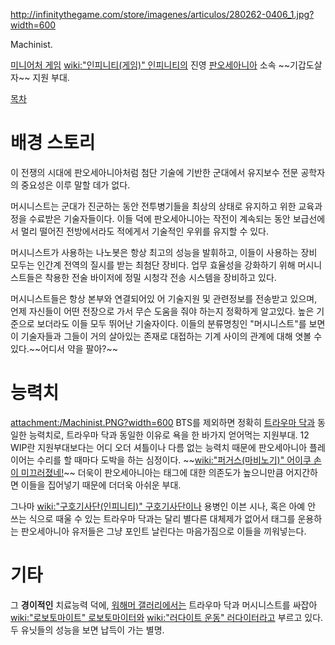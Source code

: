 http://infinitythegame.com/store/imagenes/articulos/280262-0406_1.jpg?width=600

Machinist.

[[미니어처 게임]] [[wiki:"인피니티(게임)" 인피니티]]의 진영 [[판오세아니아]] 소속 ~~기갑도살자~~ 지원 부대.

[[목차]]
= 배경 스토리 =
이 전쟁의 시대에 판오세아니아처럼 첨단 기술에 기반한 군대에서 유지보수 전문 공학자의 중요성은 이루 말할 데가 없다.

머시니스트는 군대가 진군하는 동안 전투병기들을 최상의 상태로 유지하고 위한 교육과정을 수료받은 기술자들이다. 이들 덕에 판오세아니아는 작전이 계속되는 동안 보급선에서 멀리 떨어진 전방에서라도 적에게서 기술적인 우위를 유지할 수 있다.

머시니스트가 사용하는 나노봇은 항상 최고의 성능을 발휘하고, 이들이 사용하는 장비 모두는 인간계 전역의 질시를 받는 최첨단 장비다. 업무 효율성을 강화하기 위해 머시니스트들은 착용한 전술 바이저에 정밀 시청각 전송 시스템을 장비하고 있다.

머시니스트들은 항상 본부와 연결되어있 어 기술지원 및 관련정보를 전송받고 있으며, 언제 자신들이 어떤 전장으로 가서 무슨 도움을 줘야 하는지 정확하게 알고있다. 높은 기준으로 보더라도 이들 모두 뛰어난 기술자이다. 이들의 분류명칭인 "머시니스트"를 보면 이 기술자들과 그들이 거의 살아있는 존재로 대접하는 기계 사이의 관계에 대해 엿볼 수 있다.~~어디서 약을 팔아?~~

= 능력치 =
attachment:/Machinist.PNG?width=600
BTS를 제외하면 정확히 [[트라우마 닥]]과 동일한 능력치로, 트라우마 닥과 동일한 이유로 욕을 한 바가지 얻어먹는 지원부대. 12 WIP란 지원부대보다는 어디 오더 셔틀이나 다름 없는 능력치 때문에 판오세아니아 플레이어는 수리를 할 때마다 도박을 하는 심정이다. ~~[[wiki:"퍼거스(마비노기)" 어이쿠 손이 미끄러졌네!]]~~ 더욱이 판오세아니아는 태그에 대한 의존도가 높으니만큼 어지간하면 이들을 집어넣기 때문에 더더욱 아쉬운 부대.

그나마 [[wiki:"구호기사단(인피니티)" 구호기사단]]이나 용병인 이븐 시나, 혹은 아예 안 쓰는 식으로 때울 수 있는 트라우마 닥과는 달리 별다른 대체제가 없어서 태그를 운용하는 판오세아니아 유저들은 그냥 포인트 날린다는 마음가짐으로 이들을 끼워넣는다.
= 기타 =
그 '''경이적인''' 치료능력 덕에, [[워해머 갤러리]]에서는 트라우마 닥과 머시니스트를 싸잡아 [[wiki:"로보토마이트" 로보토마이터]]와 [[wiki:"러다이트 운동" 러다이터]]라고 부르고 있다. 두 유닛들의 성능을 보면 납득이 가는 별명.
